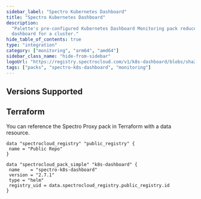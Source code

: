 ```yaml
---
sidebar_label: "Spectro Kubernetes Dashboard"
title: "Spectro Kubernetes Dashboard"
description:
  "Palette's pre-configured Kubernetes Dashboard Monitoring pack reduces the complexity of standing up the Kubernetes
  dashboard for a cluster."
hide_table_of_contents: true
type: "integration"
category: ["monitoring", "arm64", "amd64"]
sidebar_class_name: "hide-from-sidebar"
logoUrl: "https://registry.spectrocloud.com/v1/k8s-dashboard/blobs/sha256:2de5d88b2573af42d4cc269dff75744c4174ce47cbbeed5445e51a2edd8b7429?type=image.webp"
tags: ["packs", "spectro-k8s-dashboard", "monitoring"]
---
```


<Redirect to="/integrations/packs/?pack=docs/docs-content/integrations/spectro-k8s-dashboard" />

## Versions Supported

<Tabs groupId="parent">
<TabItem label="2.7.x" value="2.7.x">

</TabItem>
</Tabs>

## Terraform

You can reference the Spectro Proxy pack in Terraform with a data resource.

```hcl
data "spectrocloud_registry" "public_registry" {
 name = "Public Repo"
}

data "spectrocloud_pack_simple" "k8s-dashboard" {
 name    = "spectro-k8s-dashboard"
 version = "2.7.1"
 type = "helm"
 registry_uid = data.spectrocloud_registry.public_registry.id
}
```
